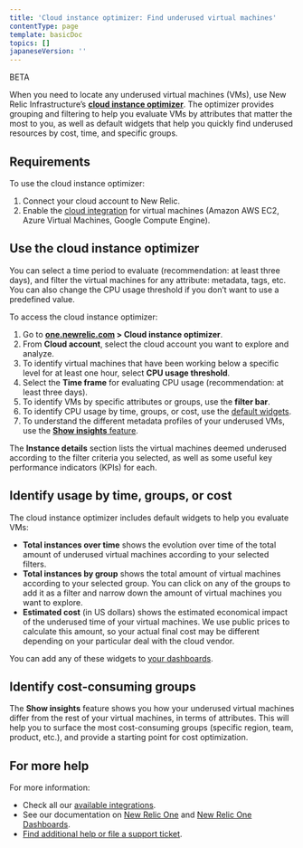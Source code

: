```yaml
---
title: 'Cloud instance optimizer: Find underused virtual machines'
contentType: page
template: basicDoc
topics: []
japaneseVersion: ''
---
```


BETA

When you need to locate any underused virtual machines (VMs), use New Relic Infrastructure’s [**cloud instance optimizer**](https://one.newrelic.com). The optimizer provides grouping and filtering to help you evaluate VMs by attributes that matter the most to you, as well as default widgets that help you quickly find underused resources by cost, time, and specific groups.

## Requirements

To use the cloud instance optimizer:

1. Connect your cloud account to New Relic.
2. Enable the [cloud integration](/docs/integrations/table-of-contents) for virtual machines (Amazon AWS EC2, Azure Virtual Machines, Google Compute Engine).

## Use the cloud instance optimizer

You can select a time period to evaluate (recommendation: at least three days), and filter the virtual machines for any attribute: metadata, tags, etc. You can also change the CPU usage threshold if you don’t want to use a predefined value.

To access the cloud instance optimizer:

1. Go to **[one.newrelic.com](https://one.newrelic.com) > Cloud instance optimizer**.
2. From **Cloud account**, select the cloud account you want to explore and analyze.
3. To identify virtual machines that have been working below a specific level for at least one hour, select **CPU usage threshold**.
4. Select the **Time frame** for evaluating CPU usage (recommendation: at least three days).
5. To identify VMs by specific attributes or groups, use the **filter bar**.
6. To identify CPU usage by time, groups, or cost, use the [default widgets](#widgets).
7. To understand the different metadata profiles of your underused VMs, use the [**Show insights** feature](#show-insights).

The **Instance details** section lists the virtual machines deemed underused according to the filter criteria you selected, as well as some useful key performance indicators (KPIs) for each.

## Identify usage by time, groups, or cost

The cloud instance optimizer includes default widgets to help you evaluate VMs:

* **Total instances over time** shows the evolution over time of the total amount of underused virtual machines according to your selected filters.
* **Total instances by group** shows the total amount of virtual machines according to your selected group. You can click on any of the groups to add it as a filter and narrow down the amount of virtual machines you want to explore.
* **Estimated cost** (in US dollars) shows the estimated economical impact of the underused time of your virtual machines. We use public prices to calculate this amount, so your actual final cost may be different depending on your particular deal with the cloud vendor.

You can add any of these widgets to [your dashboards](/docs/dashboards/new-relic-one-dashboards/get-started/introduction-new-relic-one-dashboards).

## Identify cost-consuming groups

The **Show insights** feature shows you how your underused virtual machines differ from the rest of your virtual machines, in terms of attributes. This will help you to surface the most cost-consuming groups (specific region, team, product, etc.), and provide a starting point for cost optimization.

## For more help

For more information:

* Check all our [available integrations](/docs/integrations/table-of-contents).
* See our documentation on [New Relic One](/docs/new-relic-one/use-new-relic-one/get-started/introduction-new-relic-one) and [New Relic One Dashboards](/docs/dashboards/new-relic-one-dashboards/get-started/introduction-new-relic-one-dashboards).
* [Find additional help or file a support ticket](/docs/using-new-relic/welcome-new-relic/get-started/find-help-use-support-portal).
